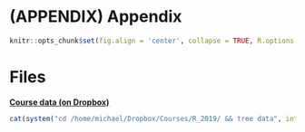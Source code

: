 # (APPENDIX) Appendix {-}

```r
knitr::opts_chunk$set(fig.align = 'center', collapse = TRUE, R.options = list(width = 80))
```

# Files

[**Course data (on Dropbox)**](https://www.dropbox.com/sh/mbfpgz7voqy77qy/AABAENyr9bYqTDsXQgEF4DSPa?dl=0)

```r
cat(system("cd /home/michael/Dropbox/Courses/R_2019/ && tree data", intern = TRUE), sep = "\n")
```
